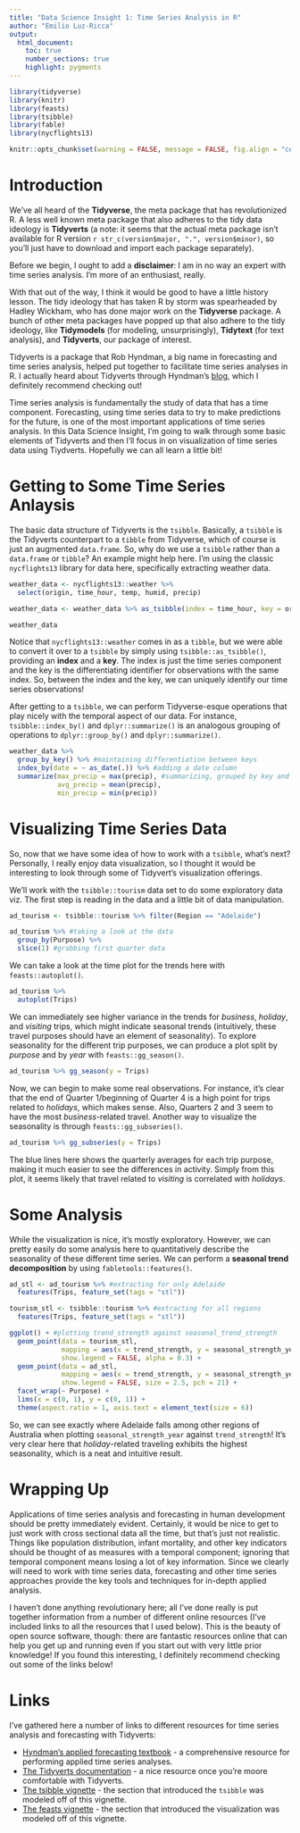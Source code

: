```yaml
---
title: "Data Science Insight 1: Time Series Analysis in R"
author: "Emilio Luz-Ricca"
output:
  html_document:
    toc: true
    number_sections: true
    highlight: pygments
---
```


```r
library(tidyverse)
library(knitr)
library(feasts)
library(tsibble)
library(fable)
library(nycflights13)

knitr::opts_chunk$set(warning = FALSE, message = FALSE, fig.align = "center", echo = FALSE, out.width = "85%")
```

# Introduction

We've all heard of the **Tidyverse**, the meta package that has revolutionized R. A less well known meta package that also adheres to the tidy data ideology is **Tidyverts** (a note: it seems that the actual meta package isn't available for R version `r str_c(version$major, ".", version$minor)`, so you'll just have to download and import each package separately).

Before we begin, I ought to add a **disclaimer**: I am in no way an expert with time series analysis. I'm more of an enthusiast, really. 

With that out of the way, I think it would be good to have a little history lesson. The tidy ideology that has taken R by storm was spearheaded by Hadley Wickham, who has done major work on the **Tidyverse** package. A bunch of other meta packages have popped up that also adhere to the tidy ideology, like **Tidymodels** (for modeling, unsurprisingly), **Tidytext** (for text analysis), and **Tidyverts**, our package of interest.

Tidyverts is a package that Rob Hyndman, a big name in forecasting and time series analysis, helped put together to facilitate time series analyses in R. I actually heard about Tidyverts through Hyndman's [blog](https://robjhyndman.com/hyndsight/), which I definitely recommend checking out!

Time series analysis is fundamentally the study of data that has a time component. Forecasting, using time series data to try to make predictions for the future, is one of the most important applications of time series analysis. In this Data Science Insight, I'm going to walk through some basic elements of Tidyverts and then I'll focus in on visualization of time series data using Tiydverts. Hopefully we can all learn a little bit!

# Getting to Some Time Series Anlaysis

The basic data structure of Tidyverts is the `tsibble`. Basically, a `tsibble` is the Tidyverts counterpart to a `tibble` from Tidyverse, which of course is just an augmented `data.frame`. So, why do we use a `tsibble` rather than a `data.frame` or `tibble`? An example might help here. I'm using the classic `nycflights13` library for data here, specifically extracting weather data. 

```r
weather_data <- nycflights13::weather %>%
  select(origin, time_hour, temp, humid, precip)

weather_data <- weather_data %>% as_tsibble(index = time_hour, key = origin)

weather_data
```

Notice that `nycflights13::weather` comes in as a `tibble`, but we were able to convert it over to a `tsibble` by simply using `tsibble::as_tsibble()`, providing an **index** and a **key**. The index is just the time series component and the key is the differentiating identifier for observations with the same index. So, between the index and the key, we can uniquely identify our time series observations!

After getting to a `tsibble`, we can perform Tidyverse-esque operations that play nicely with the temporal aspect of our data. For instance, `tsibble::index_by()` and `dplyr::summarize()` is an analogous grouping of operations to `dplyr::group_by()` and `dplyr::summarize()`.

```r
weather_data %>% 
  group_by_key() %>% #maintaining differentiation between keys
  index_by(date = ~ as_date(.)) %>% #adding a date column
  summarize(max_precip = max(precip), #summarizing, grouped by key and date
            avg_precip = mean(precip),
            min_precip = min(precip))
```

# Visualizing Time Series Data

So, now that we have some idea of how to work with a `tsibble`, what's next? Personally, I really enjoy data visualization, so I thought it would be interesting to look through some of Tidyvert's visualization offerings.

We'll work with the `tsibble::tourism` data set to do some exploratory data viz. The first step is reading in the data and a little bit of data manipulation.

```r
ad_tourism <- tsibble::tourism %>% filter(Region == "Adelaide")

ad_tourism %>% #taking a look at the data
  group_by(Purpose) %>% 
  slice(1) #grabbing first quarter data
```

We can take a look at the time plot for the trends here with `feasts::autoplot()`.

```r
ad_tourism %>% 
  autoplot(Trips)
```

We can immediately see higher variance in the trends for _business_, _holiday_, and _visiting_ trips, which might indicate seasonal trends (intuitively, these travel purposes should have an element of seasonality). To explore seasonality for the different trip purposes, we can produce a plot split by _purpose_ and by _year_ with `feasts::gg_season()`.

```r
ad_tourism %>% gg_season(y = Trips)
```

Now, we can begin to make some real observations. For instance, it's clear that the end of Quarter 1/beginning of Quarter 4 is a high point for trips related to _holidays_, which makes sense. Also, Quarters 2 and 3 seem to have the most _business_-related travel. Another way to visualize the seasonality is through `feasts::gg_subseries()`.

```r
ad_tourism %>% gg_subseries(y = Trips)
```

The blue lines here shows the quarterly averages for each trip purpose, making it much easier to see the differences in activity. Simply from this plot, it seems likely that travel related to _visiting_ is correlated with _holidays_.

# Some Analysis

While the visualization is nice, it's mostly exploratory. However, we can pretty easily do some analysis here to quantitatively describe the seasonality of these different time series. We can perform a **seasonal trend decomposition** by using `fabletools::features()`.

```r
ad_stl <- ad_tourism %>% #extracting for only Adelaide
  features(Trips, feature_set(tags = "stl"))

tourism_stl <- tsibble::tourism %>% #extracting for all regions
  features(Trips, feature_set(tags = "stl"))

ggplot() + #plotting trend_strength against seasonal_trend_strength
  geom_point(data = tourism_stl, 
             mapping = aes(x = trend_strength, y = seasonal_strength_year, color = Purpose), 
             show.legend = FALSE, alpha = 0.3) +
  geom_point(data = ad_stl, 
             mapping = aes(x = trend_strength, y = seasonal_strength_year, fill = Purpose), 
             show.legend = FALSE, size = 2.5, pch = 21) +
  facet_wrap(~ Purpose) +
  lims(x = c(0, 1), y = c(0, 1)) +
  theme(aspect.ratio = 1, axis.text = element_text(size = 6))
```

So, we can see exactly where Adelaide falls among other regions of Australia when plotting `seasonal_strength_year` against `trend_strength`! It's very clear here that _holiday_-related traveling exhibits the highest seasonality, which is a neat and intuitive result.

# Wrapping Up

Applications of time series analysis and forecasting in human development should be pretty immediately evident. Certainly, it would be nice to get to just work with cross sectional data all the time, but that's just not realistic. Things like population distribution, infant mortality, and other key indicators should be thought of as measures with a temporal component; ignoring that temporal component means losing a lot of key information. Since we clearly will need to work with time series data, forecasting and other time series approaches provide the key tools and techniques for in-depth applied analysis.

I haven't done anything revolutionary here; all I've done really is put together information from a number of different online resources (I've included links to all the resources that I used below). This is the beauty of open source software, though: there are fantastic resources online that can help you get up and running even if you start out with very little prior knowledge! If you found this interesting, I definitely recommend checking out some of the links below!

# Links
<!-- 
SITES:
- Hyndsight blog: https://robjhyndman.com/hyndsight/
- Forecasting text book: https://otexts.com/fpp3/index.html
- Tidyverts: https://tidyverts.org/
- tsibble vignette: https://cran.rstudio.com/web/packages/tsibble/vignettes/intro-tsibble.html
- feasts vignette: https://cran.r-project.org/web/packages/feasts/vignettes/feasts.html
-->

I've gathered here a number of links to different resources for time series analysis and forecasting with Tidyverts:

* [Hyndman's applied forecasting textbook](https://otexts.com/fpp3/index.html) - a comprehensive resource for performing applied time series analyses.
* [The Tidyverts documentation](https://tidyverts.org/) - a nice resource once you're moore comfortable with Tidyverts.
* [The tsibble vignette](https://cran.rstudio.com/web/packages/tsibble/vignettes/intro-tsibble.html) - the section that introduced the `tsibble` was modeled off of this vignette.
* [The feasts vignette](https://cran.r-project.org/web/packages/feasts/vignettes/feasts.html) - the section that introduced the visualization was modeled off of this vignette.



